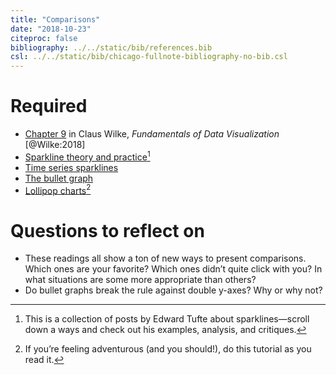 ```yaml
---
title: "Comparisons"
date: "2018-10-23"
citeproc: false
bibliography: ../../static/bib/references.bib
csl: ../../static/bib/chicago-fullnote-bibliography-no-bib.csl
---
```


# Required

- <i class="fas fa-book"></i> [Chapter 9](https://serialmentor.com/dataviz/boxplots-violins.html) in Claus Wilke, *Fundamentals of Data Visualization* [@Wilke:2018]
- <i class="fas fa-external-link-square-alt"></i> [Sparkline theory and practice](https://www.edwardtufte.com/bboard/q-and-a-fetch-msg?msg_id=0001OR)^[This is a collection of posts by Edward Tufte about sparklines—scroll down a ways and check out his examples, analysis, and critiques.]
- <i class="fas fa-external-link-square-alt"></i> [Time series sparklines](https://flowingdata.com/2017/01/24/one-dataset-visualized-25-ways/02-time-series-sparklines-2/)
- <i class="fas fa-external-link-square-alt"></i> [The bullet graph](http://www.storytellingwithdata.com/blog/2017/5/25/the-bullet-graph)
- <i class="fas fa-external-link-square-alt"></i> [Lollipop charts](https://uc-r.github.io/lollipop)^[If you're feeling adventurous (and you should!), do this tutorial as you read it.]


# Questions to reflect on

- These readings all show a ton of new ways to present comparisons. Which ones are your favorite? Which ones didn't quite click with you? In what situations are some more appropriate than others?
- Do bullet graphs break the rule against double y-axes? Why or why not?
